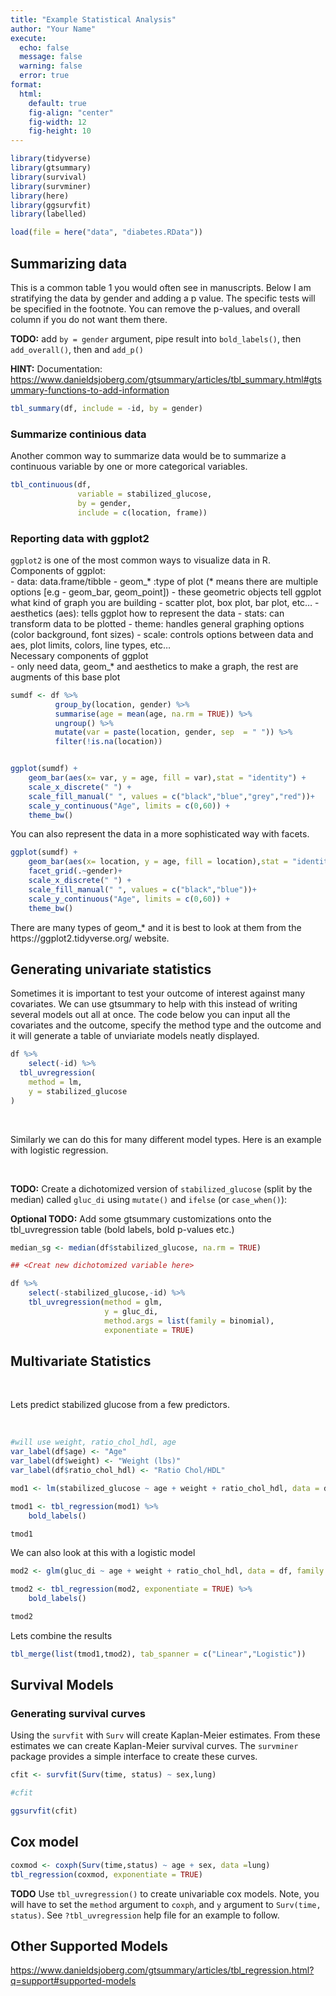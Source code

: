 ```yaml
---
title: "Example Statistical Analysis"
author: "Your Name"
execute:
  echo: false
  message: false
  warning: false
  error: true
format:
  html:
    default: true
    fig-align: "center"
    fig-width: 12
    fig-height: 10
---
```



```r


library(tidyverse)
library(gtsummary)
library(survival)
library(survminer)
library(here)
library(ggsurvfit)
library(labelled)

load(file = here("data", "diabetes.RData"))


```


## Summarizing data 

This is a common table 1 you would often see in manuscripts. Below I am stratifying the data by gender and adding a p value. The specific tests will be specified in the footnote. You can remove the p-values, and overall column if you do not want them there. 

**TODO:** add `by = gender` argument, pipe result into `bold_labels()`, then `add_overall()`, then and `add_p()`

**HINT:** Documentation: [https://www.danieldsjoberg.com/gtsummary/articles/tbl_summary.html#gtsummary-functions-to-add-information]([https://www.danieldsjoberg.com/gtsummary/articles/tbl_summary.html#gtsummary-functions-to-add-information])

```r
tbl_summary(df, include = -id, by = gender) 

```

### Summarize continious data

Another common way to summarize data would be to summarize a continuous variable by one or more categorical variables. 

```r
tbl_continuous(df,
               variable = stabilized_glucose,
               by = gender,
               include = c(location, frame))


```


### Reporting data with ggplot2

`ggplot2` is one of the most common ways to visualize data in R. 
<br>
Components of ggplot:
<br>
- data: data.frame/tibble 
- geom_* :type of plot (* means there are multiple options [e.g - geom_bar, geom_point])
  - these geometric objects tell ggplot what kind of graph you are building 
  - scatter plot, box plot, bar plot, etc...
- aesthetics (aes): tells ggplot how to represent the data
- stats: can transform data to be plotted 
- theme: handles general graphing options (color background, font sizes)
- scale: controls options between data and aes, plot limits, colors, line types, etc...
<br>
Necessary components of ggplot
<br>
- only need data, geom_* and aesthetics to make a graph, the rest are augments of this base plot 

```r

sumdf <- df %>% 
          group_by(location, gender) %>% 
          summarise(age = mean(age, na.rm = TRUE)) %>% 
          ungroup() %>% 
          mutate(var = paste(location, gender, sep  = " ")) %>% 
          filter(!is.na(location))


ggplot(sumdf) +
    geom_bar(aes(x= var, y = age, fill = var),stat = "identity") +
    scale_x_discrete(" ") +
    scale_fill_manual(" ", values = c("black","blue","grey","red"))+
    scale_y_continuous("Age", limits = c(0,60)) +
    theme_bw()

```

You can also represent the data in a more sophisticated way with facets. 


```r

ggplot(sumdf) +
    geom_bar(aes(x= location, y = age, fill = location),stat = "identity") +
    facet_grid(.~gender)+
    scale_x_discrete(" ") +
    scale_fill_manual(" ", values = c("black","blue"))+
    scale_y_continuous("Age", limits = c(0,60)) +
    theme_bw()

```


There are many types of geom_* and it is best to look at them from the https://ggplot2.tidyverse.org/ website. 



## Generating univariate statistics 

Sometimes it is important to test your outcome of interest against many covariates. We can use gtsummary to help with this instead of writing several models out all at once. The code below you can input all the covariates and the outcome, specify the method type and the outcome and it will generate a table of unviariate models neatly displayed. 

```r

df %>% 
    select(-id) %>% 
  tbl_uvregression(
    method = lm,
    y = stabilized_glucose
)


```

<br>

Similarly we can do this for many different model types. Here is an example with logistic regression.

<br>

**TODO:** Create a dichotomized version  of `stabilized_glucose` (split by the median) called `gluc_di` using `mutate()` and `ifelse` (or `case_when()`):


**Optional TODO:** Add some gtsummary customizations onto the tbl_uvregression table (bold labels, bold p-values etc.)


```r

median_sg <- median(df$stabilized_glucose, na.rm = TRUE)

## <Creat new dichotomized variable here> 

df %>% 
    select(-stabilized_glucose,-id) %>% 
    tbl_uvregression(method = glm,
                     y = gluc_di,
                     method.args = list(family = binomial),
                     exponentiate = TRUE)

```


## Multivariate Statistics 

<br>

Lets predict stabilized glucose from a few predictors. 

<br>

```r
#will use weight, ratio_chol_hdl, age
var_label(df$age) <- "Age"
var_label(df$weight) <- "Weight (lbs)"
var_label(df$ratio_chol_hdl) <- "Ratio Chol/HDL"

mod1 <- lm(stabilized_glucose ~ age + weight + ratio_chol_hdl, data = df)

tmod1 <- tbl_regression(mod1) %>% 
    bold_labels()

tmod1
```

We can also look at this with a logistic model

```r

mod2 <- glm(gluc_di ~ age + weight + ratio_chol_hdl, data = df, family = binomial)

tmod2 <- tbl_regression(mod2, exponentiate = TRUE) %>% 
    bold_labels()

tmod2
```

Lets combine the results

```r


tbl_merge(list(tmod1,tmod2), tab_spanner = c("Linear","Logistic"))

```



## Survival Models

### Generating survival curves

Using the `survfit` with `Surv` will create Kaplan-Meier estimates. From these estimates we can create Kaplan-Meier survival curves. The `survminer` package provides a simple interface to create these curves. 

```r

cfit <- survfit(Surv(time, status) ~ sex,lung)

#cfit

ggsurvfit(cfit)

```

## Cox model

```r

coxmod <- coxph(Surv(time,status) ~ age + sex, data =lung)
tbl_regression(coxmod, exponentiate = TRUE)


```

**TODO** Use `tbl_uvregression()` to create univariable cox models. Note, you will have to set the `method` argument to `coxph`, and `y` argument to `Surv(time, status)`. See `?tbl_uvregression` help file for an example to follow. 


## Other Supported Models

[https://www.danieldsjoberg.com/gtsummary/articles/tbl_regression.html?q=support#supported-models](https://www.danieldsjoberg.com/gtsummary/articles/tbl_regression.html?q=support#supported-models)
